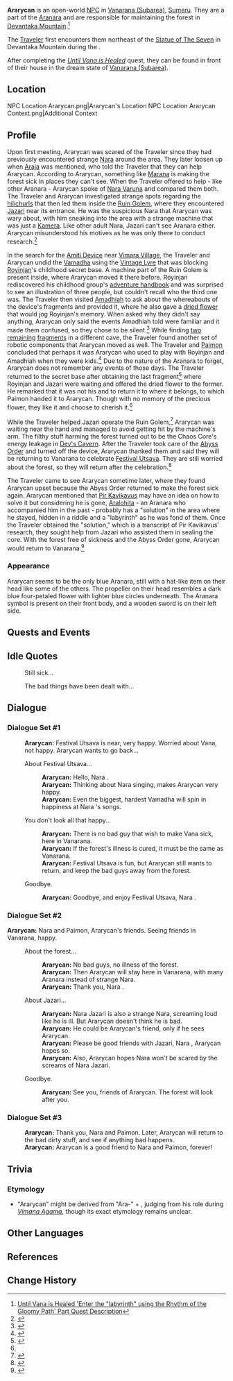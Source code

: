 {{Character Infobox
|type             = Open-World NPC
|group            = Aranara
|image            = NPC Ararycan.png
|region           = Sumeru
|location         = Sumeru
|affiliation      = 
|title            = 

|ancestry         = <!-- Clan/family -->
|father           = 
|mother           = 
|spouse           = 
|sibling          = 
|child            = 
|relative         = 

|dialoguereward   = 
}}
'''Ararycan''' is an open-world [[NPC]] in [[Vanarana (Subarea)]], [[Sumeru]]. They are a part of the [[Aranara]] and are responsible for maintaining the forest in [[Devantaka Mountain]].<ref>[[Until Vana is Healed|Until Vana is Healed 'Enter the "labyrinth" using the Rhythm of the Gloomy Path' Part Quest Description]]</ref>

The [[Traveler]] first encounters them northeast of the [[Statue of The Seven]] in Devantaka Mountain during the {{Quest|Vimana Agama: First Chapter}}.

After completing the ''[[Until Vana is Healed]]'' quest, they can be found in front of their house in the dream state of [[Vanarana (Subarea)]].

==Location==
<gallery>
NPC Location Ararycan.png|Ararycan's Location
NPC Location Ararycan Context.png|Additional Context
</gallery>

==Profile==
Upon first meeting, Ararycan was scared of the Traveler since they had previously encountered strange [[Aranara Language|Nara]] around the area. They later loosen up when [[Araja]] was mentioned, who told the Traveler that they can help Ararycan. According to Ararycan, something like [[The Withering|Marana]] is making the forest sick in places they can't see. When the Traveler offered to help - like other Aranara - Ararycan spoke of [[Traveler's Sibling|Nara Varuna]] and compared them both. The Traveler and Ararycan investigated strange spots regarding the [[hilichurls]] that then led them inside the [[Ruin Golem (Devantaka Mountain)|Ruin Golem]], where they encountered [[Jazari]] near its entrance. He was the suspicious Nara that Ararycan was wary about, with him sneaking into the area with a strange machine that was just a [[Kamera]]. Like other adult Nara, Jazari can't see Aranara either. Ararycan misunderstood his motives as he was only there to conduct research.<ref>{{Ref/Quest|Vimana Agama: First Chapter}}</ref>

In the search for the [[Amiti Device Fragment (I)|Amiti Device]] near [[Vimara Village]], the Traveler and Ararycan undid the [[Vamadha]] using the [[Vintage Lyre]] that was blocking [[Royinjan]]'s childhood secret base. A machine part of the Ruin Golem is present inside, where Ararycan moved it there before. Royinjan rediscovered his childhood group's [["The Ultra Invincible" Adventure Handbook|adventure handbook]] and was surprised to see an illustration of three people, but couldn't recall who the third one was. The Traveler then visited [[Amadhiah]] to ask about the whereabouts of the device's fragments and provided it, where he also gave a [[Dried Flower|dried flower]] that would jog Royinjan's memory. When asked why they didn't say anything, Ararycan only said the events Amadhiah told were familiar and it made them confused, so they chose to be silent.<ref name="VARC">{{Ref/Quest|Vimana Agama: Royinjan's Chapter}}</ref> While finding [[Amiti Device Fragment (II)|two remaining]] [[Amiti Device Fragment (III)|fragments]] in a different cave, the Traveler found another set of robotic components that Ararycan moved as well. The Traveler and [[Paimon]] concluded that perhaps it was Ararycan who used to play with Royinjan and Amadhiah when they were kids.<ref>{{Ref/Quest|Royinjan's Chapter: Linga}}</ref> Due to the nature of the Aranara to forget, Ararycan does not remember any events of those days. The Traveler returned to the secret base after obtaining the last fragment<ref>{{Ref/Quest|Royinjan's Chapter: Yoni}}</ref> where Royinjan and Jazari were waiting and offered the dried flower to the former. He remarked that it was not his and to return it to where it belongs, to which Paimon handed it to Ararycan. Though with no memory of the precious flower, they like it and choose to cherish it.<ref name="VARC" />

While the Traveler helped Jazari operate the Ruin Golem,<ref>{{Ref/Quest|Vimana Agama: Jazari's Chapter}}</ref> Ararycan was waiting near the hand and managed to avoid getting hit by the machine's arm. The filthy stuff harming the forest turned out to be the Chaos Core's energy leakage in [[Dev's Cavern]]. After the Traveler took care of the [[Abyss Order]] and turned off the device, Ararycan thanked them and said they will be returning to Vanarana to celebrate [[Festival Utsava]]. They are still worried about the forest, so they will return after the celebration.<ref>{{Ref/Quest|Vimana Agama: Dev Delver Chapter}}</ref>

The Traveler came to see Ararycan sometime later, where they found Ararycan upset because the Abyss Order returned to make the forest sick again. Ararycan mentioned that [[Pir Kavikavus]] may have an idea on how to solve it but considering he is gone, [[Aralohita]] - an Aranara who accompanied him in the past - probably has a "solution" in the area where he stayed, hidden in a riddle and a "labyrinth" as he was fond of them. Once the Traveler obtained the "solution," which is a transcript of Pir Kavikavus' research, they sought help from Jazari who assisted them in sealing the core. With the forest free of sickness and the Abyss Order gone, Ararycan would return to Vanarana.<ref>{{Ref/Quest|Until Vana is Healed}}</ref>

===Appearance===
Ararycan seems to be the only blue Aranara, still with a hat-like item on their head like some of the others. The propeller on their head resembles a dark blue four-petaled flower with lighter blue circles underneath. The Aranara symbol is present on their front body, and a wooden sword is on their left side.

==Quests and Events==
{{Quests and Events}}

==Idle Quotes==
{{Dialogue Start}}
: {{DIcon|Idle}} Still sick...
: {{DIcon|Idle}} The bad things have been dealt with...
{{Dialogue End}}

==Dialogue==
===Dialogue Set #1===
{{Dialogue Start}}
:'''Ararycan:''' Festival Utsava is near, very happy. Worried about Vana, not happy. Ararycan wants to go back...
:{{DIcon}} About Festival Utsava...
::'''Ararycan:''' Hello, Nara {{Traveler}}.
::'''Ararycan:''' Thinking about Nara {{Traveler}} singing, makes Ararycan very happy.
::'''Ararycan:''' Even the biggest, hardest Vamadha will spin in happiness at Nara {{Traveler}}'s songs.
:{{DIcon}} You don't look all that happy...
::'''Ararycan:''' There is no bad guy that wish to make Vana sick, here in Vanarana.
::'''Ararycan:''' If the forest's illness is cured, it must be the same as Vanarana.
::'''Ararycan:''' Festival Utsava is fun, but Ararycan still wants to return, and keep the bad guys away from the forest.
:{{DIcon}} Goodbye.
::'''Ararycan:''' Goodbye, and enjoy Festival Utsava, Nara {{Traveler}}.
{{Dialogue End}}

===Dialogue Set #2===
{{Dialogue Start}}
'''Ararycan:''' Nara {{Traveler}} and Paimon, Ararycan's friends. Seeing friends in Vanarana, happy.
:{{DIcon}} About the forest…
::'''Ararycan:''' No bad guys, no illness of the forest.
::'''Ararycan:''' Then Ararycan will stay here in Vanarana, with many Aranara instead of strange Nara.
::'''Ararycan:''' Thank you, Nara {{Traveler}}.
:{{DIcon}} About Jazari…
::'''Ararycan:''' Nara Jazari is also a strange Nara, screaming loud like he is ill. But Ararycan doesn't think he is bad.
::'''Ararycan:''' He could be Ararycan's friend, only if he sees Ararycan.
::'''Ararycan:''' Please be good friends with Jazari, Nara {{Traveler}}, Ararycan hopes so.
::'''Ararycan:''' Also, Ararycan hopes Nara {{Traveler}} won't be scared by the screams of Nara Jazari.
:{{DIcon}} Goodbye.
::'''Ararycan:''' See you, friends of Ararycan. The forest will look after you.
{{Dialogue End}}

===Dialogue Set #3===
{{Dialogue Start}}
:'''Ararycan:''' Thank you, Nara {{Traveler}} and Paimon. Later, Ararycan will return to the bad dirty stuff, and see if anything bad happens.
:'''Ararycan:''' Ararycan is a good friend to Nara {{Traveler}} and Paimon, forever!
{{Dialogue End}}

==Trivia==
===Etymology===
* "Ararycan" might be derived from "Ara-" + {{Lang|1=''ācārya''|sa=आचार्य|sa_tl=spiritual guide}}, judging from his role during ''[[Vimana Agama]]'', though its exact etymology remains unclear.

==Other Languages==
{{Other Languages
|default_hidden = 1
|en      = Ararycan
|zhs     = 兰利遮
|zhs_rm  = Lánlìzhē
|zht     = 蘭利遮
|zht_rm  = Lánlìzhē
|ja      = アランラキャ
|ja_rm   = Aranrakya
|ko      = 아란리캔
|ko_rm   = Aranrikaen
|es      = Ararycan
|fr      = Ararycan
|ru      = Арарикан
|th      = Ararycan
|vi      = Ararycan
|de      = Ararycan
|id      = Ararycan
|pt      = Ararycan
|tr      = Ararycan
|it      = Ararycan
}}

==References==
{{Reflist}}

==Change History==
{{Change History|3.0}}